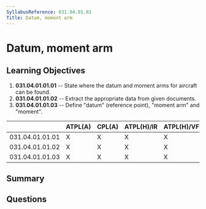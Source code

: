 ```yaml
---
SyllabusReference: 031.04.01.01
Title: Datum, moment arm
---
```


# Datum, moment arm

## Learning Objectives

1.  **031.04.01.01.01** -- State where the datum and moment arms for aircraft can
    be found.
2.  **031.04.01.01.02** -- Extract the appropriate data from given documents.
3.  **031.04.01.01.03** -- Define "datum" (reference point), "moment arm" and
    "moment".

|                 | ATPL(A) | CPL(A) | ATPL(H)/IR | ATPL(H)/VFR | CPL(H) | IR | CBIR(A) |
| --------------- | ------- | ------ | ---------- | ----------- | ------ | -- | ------- |
| 031.04.01.01.01 | X       | X      | X          | X           | X      |    |         |
| 031.04.01.01.02 | X       | X      | X          | X           | X      |    |         |
| 031.04.01.01.03 | X       | X      | X          | X           | X      |    |         |

## Summary

## Questions
